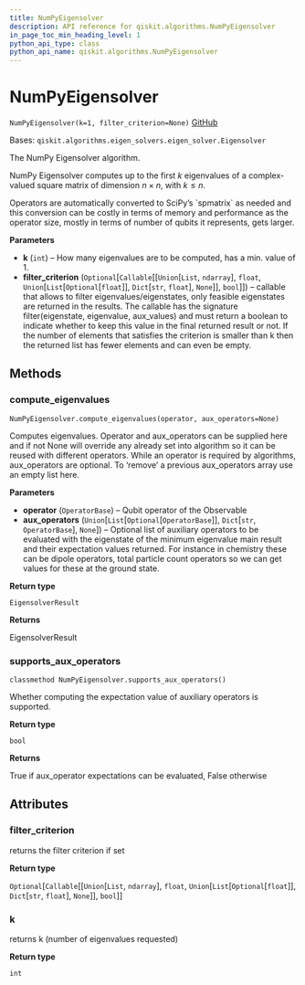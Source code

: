 ```yaml
---
title: NumPyEigensolver
description: API reference for qiskit.algorithms.NumPyEigensolver
in_page_toc_min_heading_level: 1
python_api_type: class
python_api_name: qiskit.algorithms.NumPyEigensolver
---
```


# NumPyEigensolver

<span id="qiskit.algorithms.NumPyEigensolver" />

`NumPyEigensolver(k=1, filter_criterion=None)` [GitHub](https://github.com/qiskit/qiskit/tree/stable/0.19/qiskit/algorithms/eigen_solvers/numpy_eigen_solver.py "view source code")

Bases: `qiskit.algorithms.eigen_solvers.eigen_solver.Eigensolver`

The NumPy Eigensolver algorithm.

NumPy Eigensolver computes up to the first $k$ eigenvalues of a complex-valued square matrix of dimension $n \times n$, with $k \leq n$.

<Admonition title="Note" type="note">
  Operators are automatically converted to SciPy’s `spmatrix` as needed and this conversion can be costly in terms of memory and performance as the operator size, mostly in terms of number of qubits it represents, gets larger.
</Admonition>

**Parameters**

*   **k** (`int`) – How many eigenvalues are to be computed, has a min. value of 1.
*   **filter\_criterion** (`Optional`\[`Callable`\[\[`Union`\[`List`, `ndarray`], `float`, `Union`\[`List`\[`Optional`\[`float`]], `Dict`\[`str`, `float`], `None`]], `bool`]]) – callable that allows to filter eigenvalues/eigenstates, only feasible eigenstates are returned in the results. The callable has the signature filter(eigenstate, eigenvalue, aux\_values) and must return a boolean to indicate whether to keep this value in the final returned result or not. If the number of elements that satisfies the criterion is smaller than k then the returned list has fewer elements and can even be empty.

## Methods

### compute\_eigenvalues

<span id="qiskit.algorithms.NumPyEigensolver.compute_eigenvalues" />

`NumPyEigensolver.compute_eigenvalues(operator, aux_operators=None)`

Computes eigenvalues. Operator and aux\_operators can be supplied here and if not None will override any already set into algorithm so it can be reused with different operators. While an operator is required by algorithms, aux\_operators are optional. To ‘remove’ a previous aux\_operators array use an empty list here.

**Parameters**

*   **operator** (`OperatorBase`) – Qubit operator of the Observable
*   **aux\_operators** (`Union`\[`List`\[`Optional`\[`OperatorBase`]], `Dict`\[`str`, `OperatorBase`], `None`]) – Optional list of auxiliary operators to be evaluated with the eigenstate of the minimum eigenvalue main result and their expectation values returned. For instance in chemistry these can be dipole operators, total particle count operators so we can get values for these at the ground state.

**Return type**

`EigensolverResult`

**Returns**

EigensolverResult

### supports\_aux\_operators

<span id="qiskit.algorithms.NumPyEigensolver.supports_aux_operators" />

`classmethod NumPyEigensolver.supports_aux_operators()`

Whether computing the expectation value of auxiliary operators is supported.

**Return type**

`bool`

**Returns**

True if aux\_operator expectations can be evaluated, False otherwise

## Attributes

<span id="qiskit.algorithms.NumPyEigensolver.filter_criterion" />

### filter\_criterion

returns the filter criterion if set

**Return type**

`Optional`\[`Callable`\[\[`Union`\[`List`, `ndarray`], `float`, `Union`\[`List`\[`Optional`\[`float`]], `Dict`\[`str`, `float`], `None`]], `bool`]]

<span id="qiskit.algorithms.NumPyEigensolver.k" />

### k

returns k (number of eigenvalues requested)

**Return type**

`int`

